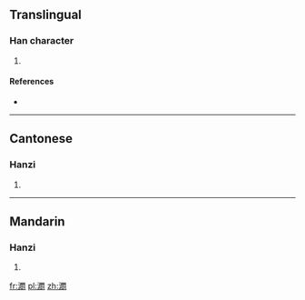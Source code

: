 ==Translingual==

===Han character===
{{Han char|rn=85|rad=水|as=17|sn=20|four=36121|canj=EWLN}}

# {{defn|Han|sort=水17}}

====References====
* {{Han ref|kx=0660.320|dkj=18691|dj=1070.230|hdz=31788.060|uh=7031|ud=28721|bh=F460|bd=62560}}

----

==Cantonese==

===Hanzi===
{{yue-hanzi|jyut=|y=gai3}}

# {{defn|lang=yue|sort=水17}}

----

==Mandarin==

===Hanzi===
{{cmn-hanzi|pin=[[jì]] ([[ji4]]), [[yīng]] ([[ying1]]), [[yìng]] ([[ying4]])|wg=chi<sup>4</sup>, ying<sup>1</sup>, ying<sup>4</sup>}}

# {{defn|lang=cmn|sort=水17}}

[[fr:瀱]]
[[pl:瀱]]
[[zh:瀱]]